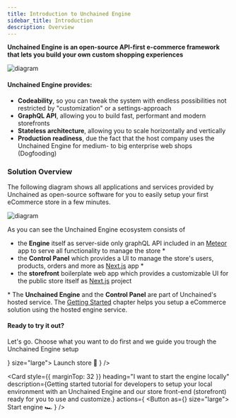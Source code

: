```yaml
---
title: Introduction to Unchained Engine
sidebar_title: Introduction
description: Overview
---
```


**Unchained Engine is an open-source API-first e-commerce framework that lets you build your own custom shopping experiences**
 
![diagram](./images/System-Architecture.png)

#### Unchained Engine provides:

- **Codeability**, so you can tweak the system with endless possibilities not restricted by "customization" or a settings-approach
- **GraphQL API**, allowing you to build fast, performant and modern storefronts
- **Stateless architecture**, allowing you to scale horizontally and vertically
- **Production readiness**, due the fact that the host company uses the Unchained Engine for medium- to big enterprise web shops (Dogfooding)


### Solution Overview

The following diagram shows all applications and services provided by Unchained as open-source software for you to easily setup your first eCommerce store in a few minutes.

![diagram](./images/Unchained_Ecosystem.png)

As you can see the Unchained Engine ecosystem consists of
- the **Engine** itself as server-side only graphQL API included in an [Meteor](https://www.meteor.com/) app to serve all functionality to manage the store *  
- the **Control Panel** which provides a UI to manage the store's users, products, orders and more as [Next.js](https://nextjs.org/) app *
- the **storefront** boilerplate web app which provides a customizable UI for the public store itself as [Next.js](https://nextjs.org/) project

\* The **Unchained Engine** and the **Control Panel** are part of Unchained's hosted service. The [Getting Started](/getting-started/engine-launch) chapter helps you setup a eCommerce solution using the hosted engine service.  


#### Ready to try it out?

Let's go. Choose what you want to do first and we guide you trough the Unchained Engine setup


<div style={{padding: '0 32px'}}>
 <Card
    style={{ marginTop: 48 }}
    heading="I want to have my eCommerce store online in 15min!"
    description="Quick start tutorial to guide you through the steps to launch our storefront web app online with its own unchained engine setup."
    actions={
      <Button as={<Link to="/getting-started/engine-launch" />} size="large">
        Launch store 🚀
      </Button>
    }
  />

  <Card
    style={{ marginTop: 32 }}
    heading="I want to start the engine locally"
    description={<span>Getting started tutorial for developers to setup your local environment with an Unchained Engine and our store front-end (storefront) ready for you to use and customize.</span>}
    actions={
      <Button as={<Link to="/installation/install-engine" />} size="large">
        Start engine  🏎
      </Button>
    }
  />
</div>
